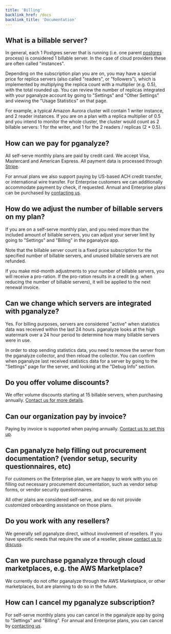 ```yaml
---
title: 'Billing'
backlink_href: /docs
backlink_title: 'Documentation'
---
```


## What is a billable server?

In general, each 1 Postgres server that is running (i.e. one parent [postgres](https://www.postgresql.org/docs/current/app-postgres.html) process) is considered 1 billable server. In the case of cloud providers these are often called "instances".

Depending on the subscription plan you are on, you may have a special price for replica servers (also called "readers", or "followers"), which is implemented by multiplying the replica count with a multiplier (e.g. 0.5), with the total rounded up. You can review the number of replicas integrated with your pganalyze account by going to "Settings" and "Other Settings" and viewing the "Usage Statistics" on that page.

For example, a typical Amazon Aurora cluster will contain 1 writer instance, and 2 reader instances. If you are on a plan with a replica multiplier of 0.5 and you intend to monitor the whole cluster, the cluster would count as 2 billable servers: 1 for the writer, and 1 for the 2 readers / replicas (2 * 0.5).

## How can we pay for pganalyze?

All self-serve monthly plans are paid by credit card. We accept Visa, Mastercard and American Express. All payment data is processed through [Stripe](https://stripe.com).

For annual plans we also support paying by US-based ACH credit transfer, or international wire transfer. For Enterprise customers we can additionally accommodate payment by check, if requested. Annual and Enterprise plans can be purchased by [contacting us](/contact).

## How do we adjust the number of billable servers on my plan?

If you are on a self-serve monthly plan, and you need more than the included amount of billable servers, you can adjust your server limit by going to "Settings" and "Billing" in the pganalyze app.

Note that the billable server count is a fixed price subscription for the specified number of billable servers, and unused billable servers are not refunded.

If you make mid-month adjustments to your number of billable servers, you will receive a pro-ration. If the pro-ration results in a credit (e.g. when reducing the number of billable servers), it will be applied to the next renewal invoice.

## Can we change which servers are integrated with pganalyze?

Yes. For billing purposes, servers are considered "active" when statistics data was received within the last 24 hours. pganalyze looks at the high watermark over a 24 hour period to determine how many billable servers were in use.

In order to stop sending statistics data, you need to remove the server from the pganalyze collector, and then reload the collector. You can confirm when pganalyze last received statistics data for a server by going to the "Settings" page for the server, and looking at the "Debug Info" section.

## Do you offer volume discounts?

We offer volume discounts starting at 15 billable servers, when purchasing annually. [Contact us for more details](/contact).

## Can our organization pay by invoice?

Paying by invoice is supported when paying annually. [Contact us to set this up](/contact).

## Can pganalyze help filling out procurement documentation? (vendor setup, security questionnaires, etc)

For customers on the Enterprise plan, we are happy to work with you on filling out necessary procurement documentation, such as vendor setup forms, or vendor security questionnaires.

All other plans are considered self-serve, and we do not provide customized onboarding assistance on those plans.

## Do you work with any resellers?

We generally sell pganalyze direct, without involvement of resellers. If you have specific needs that require the use of a reseller, please [contact us to discuss](/contact).

## Can we purchase pganalyze through cloud marketplaces, e.g. the AWS Marketplace?

We currently do not offer pganalyze through the AWS Marketplace, or other marketplaces, but are planning to do so in the future.

## How can I cancel my pganalyze subscription?

For self-serve monthly plans you can cancel in the pganalyze app by going to "Settings" and "Billing". For annual and Enterprise plans, you can cancel by [contacting us](/contact).
